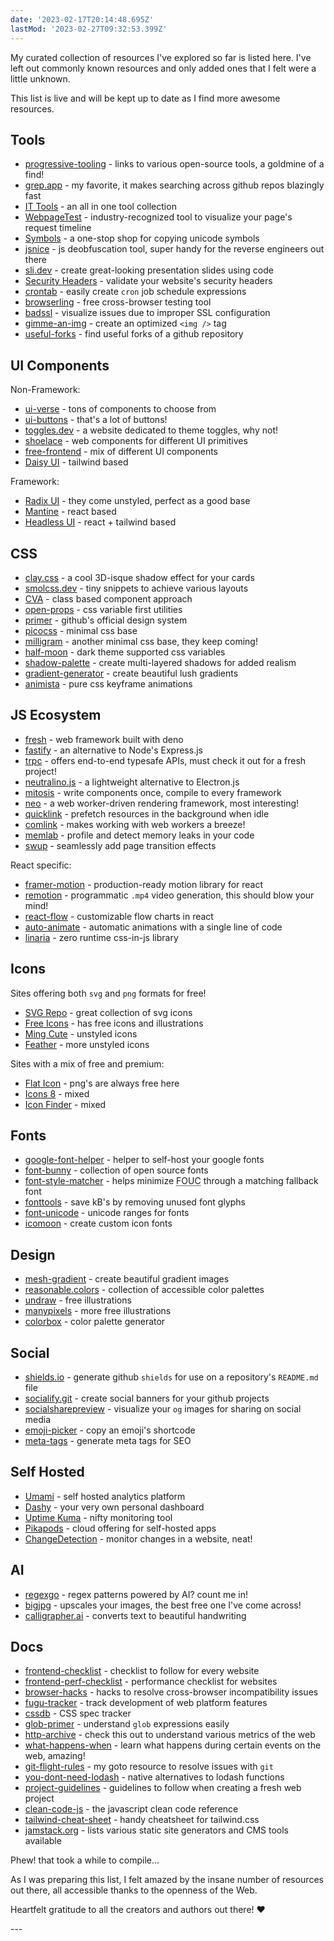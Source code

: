 ```yaml
---
date: '2023-02-17T20:14:48.695Z'
lastMod: '2023-02-27T09:32:53.399Z'
---
```


My curated collection of resources I've explored so far is listed here. I've left out commonly known resources and only added ones that I felt were a little unknown.

This list is live and will be kept up to date as I find more awesome resources.

## Tools

- [progressive-tooling](https://progressivetooling.com/) - links to various open-source tools, a goldmine of a find!
- [grep.app](https://grep.app/) - my favorite, it makes searching across github repos blazingly fast
- [IT Tools](https://it-tools.tech/) - an all in one tool collection
- [WebpageTest](https://www.webpagetest.org/) - industry-recognized tool to visualize your page's request timeline
- [Symbols](https://symbols.wentin.net/) - a one-stop shop for copying unicode symbols
- [jsnice](http://www.jsnice.org/) - js deobfuscation tool, super handy for the reverse engineers out there
- [sli.dev](https://sli.dev/) - create great-looking presentation slides using code
- [Security Headers](https://securityheaders.com/) - validate your website's security headers
- [crontab](https://crontab.guru/) - easily create `cron` job schedule expressions
- [browserling](https://www.browserling.com/) - free cross-browser testing tool
- [badssl](https://badssl.com/) - visualize issues due to improper SSL configuration
- [gimme-an-img](https://just-gimme-an-img.vercel.app/) - create an optimized `<img />` tag
- [useful-forks](https://useful-forks.github.io/) - find useful forks of a github repository

## UI Components

Non-Framework:

- [ui-verse](https://uiverse.io/all) - tons of components to choose from
- [ui-buttons](https://ui-buttons.web.app/) - that's a lot of buttons!
- [toggles.dev](https://toggles.dev/) - a website dedicated to theme toggles, why not!
- [shoelace](https://shoelace.style/) - web components for different UI primitives
- [free-frontend](https://freefrontend.com/) - mix of different UI components
- [Daisy UI](https://daisyui.com/) - tailwind based

Framework:

- [Radix UI](https://www.radix-ui.com/) - they come unstyled, perfect as a good base
- [Mantine](https://mantine.dev/) - react based
- [Headless UI](https://headlessui.com/) - react + tailwind based

## CSS

- [clay.css](https://codeadrian.github.io/clay.css/) - a cool 3D-isque shadow effect for your cards
- [smolcss.dev](https://smolcss.dev/) - tiny snippets to achieve various layouts
- [CVA](https://cva.style/docs/) - class based component approach
- [open-props](https://open-props.style/) - css variable first utilities
- [primer](https://primer.style/) - github's official design system
- [picocss](https://picocss.com/) - minimal css base
- [milligram](https://milligram.io/) - another minimal css base, they keep coming!
- [half-moon](https://www.gethalfmoon.com/) - dark theme supported css variables
- [shadow-palette](https://www.joshwcomeau.com/shadow-palette/) - create multi-layered shadows for added realism
- [gradient-generator](https://www.joshwcomeau.com/gradient-generator/) - create beautiful lush gradients
- [animista](https://animista.net/) - pure css keyframe animations

## JS Ecosystem

- [fresh](https://fresh.deno.dev/) - web framework built with deno
- [fastify](https://www.fastify.io/) - an alternative to Node's Express.js
- [trpc](https://trpc.io/) - offers end-to-end typesafe APIs, must check it out for a fresh project!
- [neutralino.js](https://neutralino.js.org/) - a lightweight alternative to Electron.js
- [mitosis](https://github.com/builderio/mitosis) - write components once, compile to every framework
- [neo](https://github.com/neomjs/neo) - a web worker-driven rendering framework, most interesting!
- [quicklink](https://github.com/GoogleChromeLabs/quicklink) - prefetch resources in the background when idle
- [comlink](https://github.com/GoogleChromeLabs/comlink) - makes working with web workers a breeze!
- [memlab](https://facebook.github.io/memlab/) - profile and detect memory leaks in your code
- [swup](https://swup.js.org/) - seamlessly add page transition effects

React specific:

- [framer-motion](https://www.framer.com/motion/) - production-ready motion library for react
- [remotion](https://www.remotion.dev/) - programmatic `.mp4` video generation, this should blow your mind!
- [react-flow](https://reactflow.dev/) - customizable flow charts in react
- [auto-animate](https://auto-animate.formkit.com/) - automatic animations with a single line of code
- [linaria](https://github.com/callstack/linaria) - zero runtime css-in-js library

## Icons

Sites offering both `svg` and `png` formats for free!

- [SVG Repo](https://www.svgrepo.com/) - great collection of svg icons
- [Free Icons](https://freeicons.io/) - has free icons and illustrations
- [Ming Cute](https://www.mingcute.com/) - unstyled icons
- [Feather](https://feathericons.com/) - more unstyled icons

Sites with a mix of free and premium:

- [Flat Icon](https://www.flaticon.com/) - png's are always free here
- [Icons 8](https://icons8.com/icons) - mixed
- [Icon Finder](https://www.iconfinder.com/) - mixed

## Fonts

- [google-font-helper](https://gwfh.mranftl.com/fonts/) - helper to self-host your google fonts
- [font-bunny](https://fonts.bunny.net/) - collection of open source fonts
- [font-style-matcher](https://meowni.ca/font-style-matcher/) - helps minimize <abbr title="Flash of Unstyled Content">FOUC</abbr> through a matching fallback font
- [fonttools](https://github.com/fonttools/fonttools) - save kB's by removing unused font glyphs
- [font-unicode](https://jrgraphix.net/r/Unicode/) - unicode ranges for fonts
- [icomoon](https://icomoon.io/) - create custom icon fonts

## Design

- [mesh-gradient](https://meshgradient.in/) - create beautiful gradient images
- [reasonable.colors](https://reasonable.work/colors/) - collection of accessible color palettes
- [undraw](https://undraw.co/) - free illustrations
- [manypixels](https://www.manypixels.co/gallery?ref=producthunt) - more free illustrations
- [colorbox](https://colorbox.io/) - color palette generator

## Social

- [shields.io](https://shields.io/) - generate github `shields` for use on a repository's `README.md` file
- [socialify.git](https://socialify.git.ci/) - create social banners for your github projects
- [socialsharepreview](https://socialsharepreview.com/) - visualize your `og` images for sharing on social media
- [emoji-picker](https://github-emoji-picker.vercel.app/) - copy an emoji's shortcode
- [meta-tags](https://webcode.tools/generators/meta-tags) - generate meta tags for SEO

## Self Hosted

- [Umami](https://umami.is/features) - self hosted analytics platform
- [Dashy](https://dashy.to/) - your very own personal dashboard
- [Uptime Kuma](https://uptime.kuma.pet/) - nifty monitoring tool
- [Pikapods](https://www.pikapods.com/) - cloud offering for self-hosted apps
- [ChangeDetection](https://github.com/dgtlmoon/changedetection.io) - monitor changes in a website, neat!

## AI

- [regexgo](https://www.regexgo.com/) - regex patterns powered by AI? count me in!
- [bigjpg](https://bigjpg.com/) - upscales your images, the best free one I've come across!
- [calligrapher.ai](https://www.calligrapher.ai/) - converts text to beautiful handwriting

## Docs

- [frontend-checklist](https://frontendchecklist.io/) - checklist to follow for every website
- [frontend-perf-checklist](https://github.com/thedaviddias/Front-End-Performance-Checklist) - performance checklist for websites
- [browser-hacks](http://browserhacks.com/) - hacks to resolve cross-browser incompatibility issues
- [fugu-tracker](https://fugu-tracker.web.app/) - track development of web platform features
- [cssdb](https://cssdb.org/) - CSS spec tracker
- [glob-primer](https://github.com/isaacs/node-glob#glob-primer) - understand `glob` expressions easily
- [http-archive](https://httparchive.org/reports) - check this out to understand various metrics of the web
- [what-happens-when](https://github.com/alex/what-happens-when) - learn what happens during certain events on the web, amazing!
- [git-flight-rules](https://github.com/k88hudson/git-flight-rules) - my goto resource to resolve issues with `git`
- [you-dont-need-lodash](https://github.com/you-dont-need/You-Dont-Need-Lodash-Underscore) - native alternatives to lodash functions
- [project-guidelines](https://github.com/elsewhencode/project-guidelines) - guidelines to follow when creating a fresh web project
- [clean-code-js](https://github.com/ryanmcdermott/clean-code-javascript) - the javascript clean code reference
- [tailwind-cheat-sheet](https://nerdcave.com/tailwind-cheat-sheet) - handy cheatsheet for tailwind.css
- [jamstack.org](https://jamstack.org/generators/) - lists various static site generators and CMS tools available

<SlashLine />

Phew! that took a while to compile...

As I was preparing this list, I felt amazed by the insane number of resources out there, all accessible thanks to the openness of the Web.

Heartfelt gratitude to all the creators and authors out there! :heart:

<Feedback />
---
